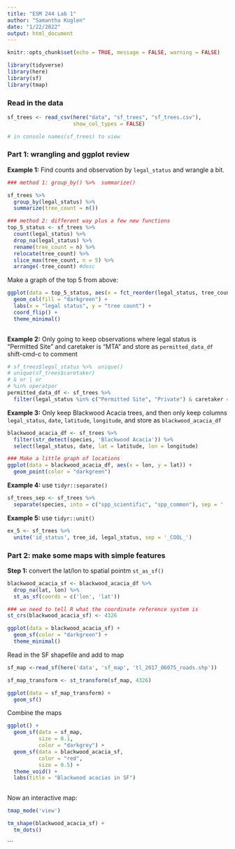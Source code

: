 ```yaml
---
title: "ESM 244 Lab 1"
author: "Samantha Kuglen"
date: "1/22/2022"
output: html_document
---
```


```r
knitr::opts_chunk$set(echo = TRUE, message = FALSE, warning = FALSE)

library(tidyverse)
library(here)
library(sf)
library(tmap)

```
### Read in the data
```r
sf_trees <- read_csv(here("data", "sf_trees", "sf_trees.csv"),
                     show_col_types = FALSE)

# in console names(sf_trees) to view 

```

### Part 1: wrangling and ggplot review

**Example 1:** Find counts and observation by `legal_status` and wrangle a bit.

```r
### method 1: group_by() %>%  summarize()

sf_trees %>% 
  group_by(legal_status) %>% 
  summarize(tree_count = n())

### method 2: different way plus a few new functions
top_5_status <- sf_trees %>% 
  count(legal_status) %>% 
  drop_na(legal_status) %>% 
  rename(tree_count = n) %>% 
  relocate(tree_count) %>% 
  slice_max(tree_count, n = 5) %>% 
  arrange(-tree_count) #desc
```

Make a graph of the top 5 from above:
```r
ggplot(data = top_5_status, aes(x = fct_reorder(legal_status, tree_count), y = tree_count)) + 
  geom_col(fill = "darkgreen") +
  labs(x = "legal status", y = "tree count") +
  coord_flip() +
  theme_minimal()
  
```

**Example 2:** Only going to keep observations where legal status is "Permitted Site" and caretaker is "MTA" and store as `permitted_data_df`
shift-cmd-c to comment
```r
# sf_trees$legal_status %>%  unique() 
# unique(sf_trees$caretaker)
# & or | or
# %in% operatpor
permitted_data_df <- sf_trees %>% 
  filter(legal_status %in% c("Permitted Site", "Private") & caretaker == "MTA")
```

**Example 3:** Only keep Blackwood Acacia trees, and then only keep columns `legal_status`, `date`, `latitude`, `longitude`, and store as `blackwood_acacia_df`

```r
blackwood_acacia_df <- sf_trees %>% 
  filter(str_detect(species, 'Blackwood Acacia')) %>% 
  select(legal_status, date, lat = latitude, lon = longitude)

### Make a little graph of locations
ggplot(data = blackwood_acacia_df, aes(x = lon, y = lat)) +
  geom_point(color = "darkgreen")
```

**Example 4:** use `tidyr::separate()`
```r
sf_trees_sep <- sf_trees %>% 
  separate(species, into = c("spp_scientific", "spp_common"), sep = ' :: ')
```

**Example 5:** use `tidyr::unit()`
```r
ex_5 <- sf_trees %>% 
  unite('id_status', tree_id, legal_status, sep = '_COOL_')
```

### Part 2: make some maps with simple features

**Step 1:** convert the lat/lon to spatial pointm `st_as_sf()`
```r
blackwood_acacia_sf <- blackwood_acacia_df %>% 
  drop_na(lat, lon) %>% 
  st_as_sf(coords = c('lon', 'lat'))

### we need to tell R what the coordinate reference system is
st_crs(blackwood_acacia_sf) <- 4326

ggplot(data = blackwood_acacia_sf) +
  geom_sf(color = "darkgreen") + 
  theme_minimal()
```

Read in the SF shapefile and add to map
```r
sf_map <-read_sf(here('data', 'sf_map', 'tl_2017_06075_roads.shp'))

sf_map_transform <- st_transform(sf_map, 4326)

ggplot(data = sf_map_transform) +
  geom_sf()
```

Combine the maps
```r
ggplot() +
  geom_sf(data = sf_map,
          size = 0.1,
          color = "darkgrey") + 
  geom_sf(data = blackwood_acacia_sf,
          color = "red",
          size = 0.5) +
  theme_void() +
  labs(title = "Blackwood acacias in SF")
          
```

Now an interactive map:
```r
tmap_mode('view')

tm_shape(blackwood_acacia_sf) +
  tm_dots()
```

```

